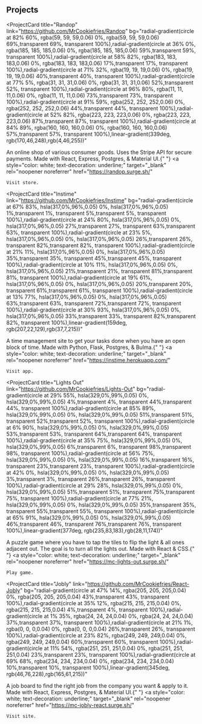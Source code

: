 ## Projects

<ProjectCard
  title="Randop"
  link="https://github.com/MrCookiefries/Randop"
  bg="radial-gradient(circle at 82% 60%, rgba(59, 59, 59,0.06) 0%, rgba(59, 59, 59,0.06) 69%,transparent 69%, transparent 100%),radial-gradient(circle at 36% 0%, rgba(185, 185, 185,0.06) 0%, rgba(185, 185, 185,0.06) 59%,transparent 59%, transparent 100%),radial-gradient(circle at 58% 82%, rgba(183, 183, 183,0.06) 0%, rgba(183, 183, 183,0.06) 17%,transparent 17%, transparent 100%),radial-gradient(circle at 71% 32%, rgba(19, 19, 19,0.06) 0%, rgba(19, 19, 19,0.06) 40%,transparent 40%, transparent 100%),radial-gradient(circle at 77% 5%, rgba(31, 31, 31,0.06) 0%, rgba(31, 31, 31,0.06) 52%,transparent 52%, transparent 100%),radial-gradient(circle at 96% 80%, rgba(11, 11, 11,0.06) 0%, rgba(11, 11, 11,0.06) 73%,transparent 73%, transparent 100%),radial-gradient(circle at 91% 59%, rgba(252, 252, 252,0.06) 0%, rgba(252, 252, 252,0.06) 44%,transparent 44%, transparent 100%),radial-gradient(circle at 52% 82%, rgba(223, 223, 223,0.06) 0%, rgba(223, 223, 223,0.06) 87%,transparent 87%, transparent 100%),radial-gradient(circle at 84% 89%, rgba(160, 160, 160,0.06) 0%, rgba(160, 160, 160,0.06) 57%,transparent 57%, transparent 100%),linear-gradient(339deg, rgb(170,46,248),rgb(4,46,255))"
>
  An online shop of various consumer goods. Uses the Stripe API for secure
  payments. Made with React, Express, Postgres, & Material UI.{" "}
  <a
    style="color: white; text-decoration: underline;"
    target="_blank"
    rel="noopener noreferrer"
    href="https://randop.surge.sh/"
  >
    Visit store.
  </a>
</ProjectCard>

<ProjectCard
  title="Instime"
  link="https://github.com/MrCookiefries/Instime"
  bg="radial-gradient(circle at 67% 83%, hsla(317,0%,96%,0.05) 0%, hsla(317,0%,96%,0.05) 1%,transparent 1%, transparent 5%,transparent 5%, transparent 100%),radial-gradient(circle at 24% 80%, hsla(317,0%,96%,0.05) 0%, hsla(317,0%,96%,0.05) 27%,transparent 27%, transparent 63%,transparent 63%, transparent 100%),radial-gradient(circle at 23% 5%, hsla(317,0%,96%,0.05) 0%, hsla(317,0%,96%,0.05) 26%,transparent 26%, transparent 82%,transparent 82%, transparent 100%),radial-gradient(circle at 21% 11%, hsla(317,0%,96%,0.05) 0%, hsla(317,0%,96%,0.05) 35%,transparent 35%, transparent 45%,transparent 45%, transparent 100%),radial-gradient(circle at 10% 11%, hsla(317,0%,96%,0.05) 0%, hsla(317,0%,96%,0.05) 21%,transparent 21%, transparent 81%,transparent 81%, transparent 100%),radial-gradient(circle at 19% 61%, hsla(317,0%,96%,0.05) 0%, hsla(317,0%,96%,0.05) 20%,transparent 20%, transparent 61%,transparent 61%, transparent 100%),radial-gradient(circle at 13% 77%, hsla(317,0%,96%,0.05) 0%, hsla(317,0%,96%,0.05) 63%,transparent 63%, transparent 72%,transparent 72%, transparent 100%),radial-gradient(circle at 30% 93%, hsla(317,0%,96%,0.05) 0%, hsla(317,0%,96%,0.05) 33%,transparent 33%, transparent 82%,transparent 82%, transparent 100%),linear-gradient(159deg, rgb(207,22,129),rgb(37,7,215))"
>
  A time management site to get your tasks done when you have an open block of
  time. Made with Python, Flask, Postgres, & Bulma.{" "}
  <a
    style="color: white; text-decoration: underline;"
    target="_blank"
    rel="noopener noreferrer"
    href="https://instime.herokuapp.com/"
  >
    Visit app.
  </a>
</ProjectCard>

<ProjectCard
  title="Lights Out"
  link="https://github.com/MrCookiefries/Lights-Out"
  bg="radial-gradient(circle at 29% 55%, hsla(329,0%,99%,0.05) 0%, hsla(329,0%,99%,0.05) 4%,transparent 4%, transparent 44%,transparent 44%, transparent 100%),radial-gradient(circle at 85% 89%, hsla(329,0%,99%,0.05) 0%, hsla(329,0%,99%,0.05) 51%,transparent 51%, transparent 52%,transparent 52%, transparent 100%),radial-gradient(circle at 6% 90%, hsla(329,0%,99%,0.05) 0%, hsla(329,0%,99%,0.05) 53%,transparent 53%, transparent 64%,transparent 64%, transparent 100%),radial-gradient(circle at 35% 75%, hsla(329,0%,99%,0.05) 0%, hsla(329,0%,99%,0.05) 6%,transparent 6%, transparent 98%,transparent 98%, transparent 100%),radial-gradient(circle at 56% 75%, hsla(329,0%,99%,0.05) 0%, hsla(329,0%,99%,0.05) 16%,transparent 16%, transparent 23%,transparent 23%, transparent 100%),radial-gradient(circle at 42% 0%, hsla(329,0%,99%,0.05) 0%, hsla(329,0%,99%,0.05) 3%,transparent 3%, transparent 26%,transparent 26%, transparent 100%),radial-gradient(circle at 29% 28%, hsla(329,0%,99%,0.05) 0%, hsla(329,0%,99%,0.05) 51%,transparent 51%, transparent 75%,transparent 75%, transparent 100%),radial-gradient(circle at 77% 21%, hsla(329,0%,99%,0.05) 0%, hsla(329,0%,99%,0.05) 35%,transparent 35%, transparent 55%,transparent 55%, transparent 100%),radial-gradient(circle at 65% 91%, hsla(329,0%,99%,0.05) 0%, hsla(329,0%,99%,0.05) 46%,transparent 46%, transparent 76%,transparent 76%, transparent 100%),linear-gradient(377deg, rgb(235,83,183),rgb(28,11,174))"
>
  A puzzle game where you have to tap the tiles to flip the light & all ones
  adjacent out. The goal is to turn all the lights out. Made with React & CSS.{" "}
  <a
    style="color: white; text-decoration: underline;"
    target="_blank"
    rel="noopener noreferrer"
    href="https://mc-lights-out.surge.sh/"
  >
    Play game.
  </a>
</ProjectCard>

<ProjectCard
  title="Jobly"
  link="https://github.com/MrCookiefries/React-Jobly"
  bg="radial-gradient(circle at 47% 14%, rgba(205, 205, 205,0.04) 0%, rgba(205, 205, 205,0.04) 43%,transparent 43%, transparent 100%),radial-gradient(circle at 35% 12%, rgba(215, 215, 215,0.04) 0%, rgba(215, 215, 215,0.04) 4%,transparent 4%, transparent 100%),radial-gradient(circle at 1% 35%, rgba(24, 24, 24,0.04) 0%, rgba(24, 24, 24,0.04) 37%,transparent 37%, transparent 100%),radial-gradient(circle at 21% 1%, rgba(0, 0, 0,0.04) 0%, rgba(0, 0, 0,0.04) 26%,transparent 26%, transparent 100%),radial-gradient(circle at 23% 82%, rgba(249, 249, 249,0.04) 0%, rgba(249, 249, 249,0.04) 60%,transparent 60%, transparent 100%),radial-gradient(circle at 11% 54%, rgba(251, 251, 251,0.04) 0%, rgba(251, 251, 251,0.04) 23%,transparent 23%, transparent 100%),radial-gradient(circle at 69% 68%, rgba(234, 234, 234,0.04) 0%, rgba(234, 234, 234,0.04) 10%,transparent 10%, transparent 100%),linear-gradient(345deg, rgb(46,76,228),rgb(165,61,215))"
>
  A job board to find the right job from the company you want & apply to it.
  Made with React, Express, Postgres, & Material UI.{" "}
  <a
    style="color: white; text-decoration: underline;"
    target="_blank"
    rel="noopener noreferrer"
    href="https://mc-jobly-react.surge.sh/"
  >
    Visit site.
  </a>
</ProjectCard>
